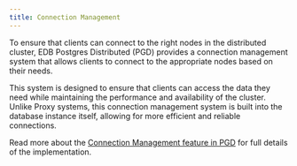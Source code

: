 ```yaml
---
title: Connection Management
---
```


To ensure that clients can connect to the right nodes in the distributed cluster, EDB Postgres Distributed (PGD) provides a connection management system that allows clients to connect to the appropriate nodes based on their needs.

This system is designed to ensure that clients can access the data they need while maintaining the performance and availability of the cluster. 
Unlike Proxy systems, this connection management system is built into the database instance itself, allowing for more efficient and reliable connections.

Read more about the [Connection Management feature in PGD](/pgd/latest/reference/connection-manager/) for full details of the implementation.

